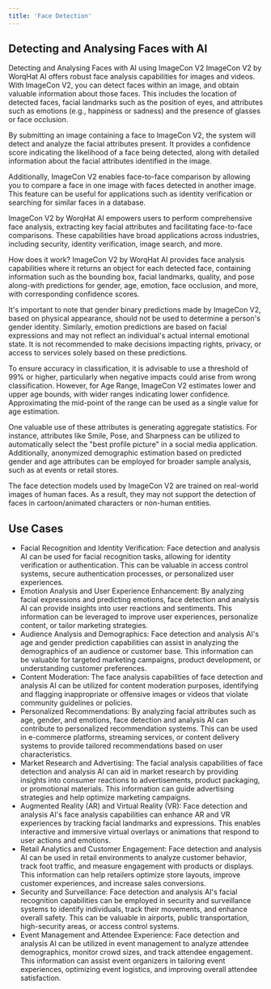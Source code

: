 ```yaml
---
title: 'Face Detection'
---
```


## Detecting and Analysing Faces with AI

Detecting and Analysing Faces with AI using ImageCon V2
ImageCon V2 by WorqHat AI offers robust face analysis capabilities for images and videos. With ImageCon V2, you can detect faces within an image, and obtain valuable information about those faces. This includes the location of detected faces, facial landmarks such as the position of eyes, and attributes such as emotions (e.g., happiness or sadness) and the presence of glasses or face occlusion.

By submitting an image containing a face to ImageCon V2, the system will detect and analyze the facial attributes present. It provides a confidence score indicating the likelihood of a face being detected, along with detailed information about the facial attributes identified in the image.

Additionally, ImageCon V2 enables face-to-face comparison by allowing you to compare a face in one image with faces detected in another image. This feature can be useful for applications such as identity verification or searching for similar faces in a database.

ImageCon V2 by WorqHat AI empowers users to perform comprehensive face analysis, extracting key facial attributes and facilitating face-to-face comparisons. These capabilities have broad applications across industries, including security, identity verification, image search, and more.

How does it work?
ImageCon V2 by WorqHat AI provides face analysis capabilities where it returns an object for each detected face, containing information such as the bounding box, facial landmarks, quality, and pose along-with predictions for gender, age, emotion, face occlusion, and more, with
corresponding confidence scores.

It's important to note that gender binary predictions made by ImageCon V2, based on physical appearance, should not be used to determine a person's gender identity. Similarly, emotion predictions are based on facial expressions and may not reflect an individual's actual internal emotional state. It is not recommended to make decisions impacting rights, privacy, or access to services solely based on these predictions.

To ensure accuracy in classification, it is advisable to use a threshold of 99% or higher, particularly when negative impacts could arise from wrong classification. However, for Age Range, ImageCon V2 estimates lower and upper age bounds, with wider ranges indicating lower confidence. Approximating the mid-point of the range can be used as a single value for age estimation.

One valuable use of these attributes is generating aggregate statistics. For instance, attributes like Smile, Pose, and Sharpness can be utilized to automatically select the "best profile picture" in a social media application. Additionally, anonymized demographic estimation based on predicted gender and age attributes can be employed for broader sample analysis, such as at events or retail stores.

<Note>

The face detection models used by ImageCon V2 are trained on real-world images of human faces. As a result, they may not support the detection of faces in cartoon/animated characters or non-human entities.

</Note>

## Use Cases

* Facial Recognition and Identity Verification: Face detection and analysis AI can be used for facial recognition tasks, allowing for identity verification or authentication. This can be valuable in access control systems, secure authentication processes, or personalized user experiences.
* Emotion Analysis and User Experience Enhancement: By analyzing facial expressions and predicting emotions, face detection and analysis AI can provide insights into user reactions and sentiments. This information can be leveraged to improve user experiences, personalize content, or tailor marketing strategies.
* Audience Analysis and Demographics: Face detection and analysis AI's age and gender prediction capabilities can assist in analyzing the demographics of an audience or customer base. This information can be valuable for targeted marketing campaigns, product development, or understanding customer preferences.
* Content Moderation: The face analysis capabilities of face detection and analysis AI can be utilized for content moderation purposes, identifying and flagging inappropriate or offensive images or videos that violate community guidelines or policies.
* Personalized Recommendations: By analyzing facial attributes such as age, gender, and emotions, face detection and analysis AI can contribute to personalized recommendation systems. This can be used in e-commerce platforms, streaming services, or content delivery systems to provide tailored recommendations based on user characteristics.
* Market Research and Advertising: The facial analysis capabilities of face detection and analysis AI can aid in market research by providing insights into consumer reactions to advertisements, product packaging, or promotional materials. This information can guide advertising strategies and help optimize marketing campaigns.
* Augmented Reality (AR) and Virtual Reality (VR): Face detection and analysis AI's face analysis capabilities can enhance AR and VR experiences by tracking facial landmarks and expressions. This enables interactive and immersive virtual overlays or animations that respond to user actions and emotions.
* Retail Analytics and Customer Engagement: Face detection and analysis AI can be used in retail environments to analyze customer behavior, track foot traffic, and measure engagement with products or displays. This information can help retailers optimize store layouts, improve customer experiences, and increase sales conversions.
* Security and Surveillance: Face detection and analysis AI's facial recognition capabilities can be employed in security and surveillance systems to identify individuals, track their movements, and enhance overall safety. This can be valuable in airports, public transportation, high-security areas, or access control systems.
* Event Management and Attendee Experience: Face detection and analysis AI can be utilized in event management to analyze attendee demographics, monitor crowd sizes, and track attendee engagement. This information can assist event organizers in tailoring event experiences, optimizing event logistics, and improving overall attendee satisfaction.


